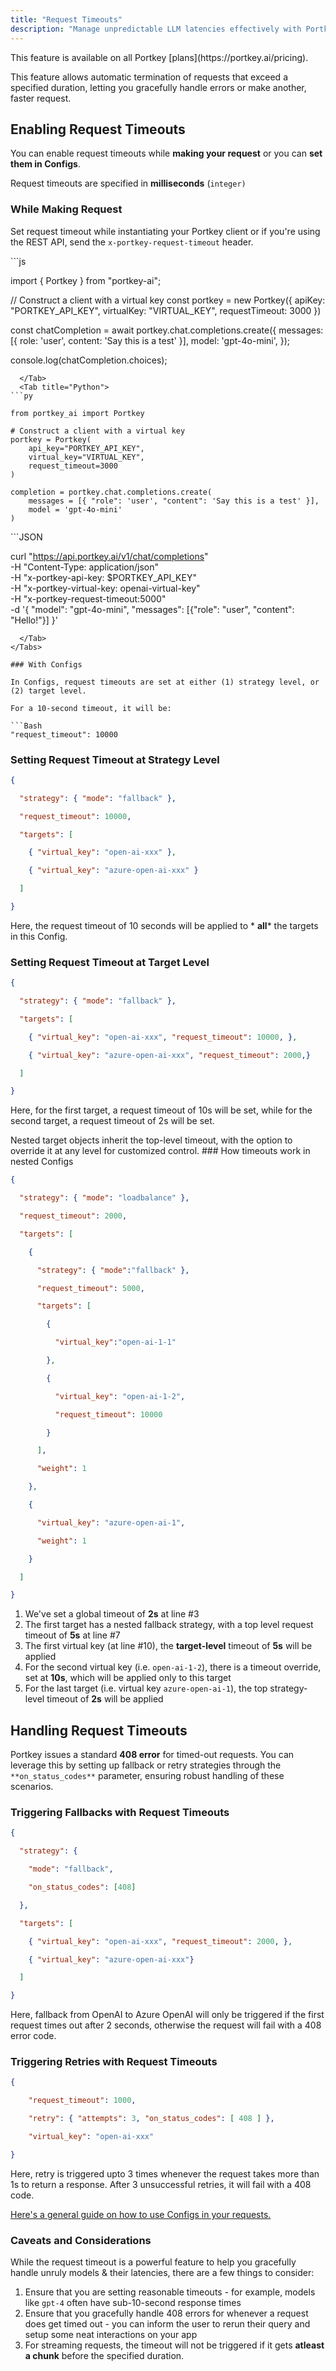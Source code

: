 ```yaml
---
title: "Request Timeouts"
description: "Manage unpredictable LLM latencies effectively with Portkey's **Request Timeouts**."
---
```


<Check>
  This feature is available on all Portkey [plans](https://portkey.ai/pricing).
</Check>

 This feature allows automatic termination of requests that exceed a specified duration, letting you gracefully handle errors or make another, faster request.

## Enabling Request Timeouts

You can enable request timeouts while **making your request** or you can **set them in Configs**.

Request timeouts are specified in **milliseconds** (`integer)`

### While Making Request

Set request timeout while instantiating your Portkey client or if you're using the REST API, send the `x-portkey-request-timeout` header.


<Tabs>
  <Tab title="NodeJS">
```js

import { Portkey } from "portkey-ai";

// Construct a client with a virtual key
const portkey = new Portkey({
    apiKey: "PORTKEY_API_KEY",
    virtualKey: "VIRTUAL_KEY",
    requestTimeout: 3000
})

const chatCompletion = await portkey.chat.completions.create({
    messages: [{ role: 'user', content: 'Say this is a test' }],
    model: 'gpt-4o-mini',
});

console.log(chatCompletion.choices);
```
  </Tab>
  <Tab title="Python">
```py

from portkey_ai import Portkey

# Construct a client with a virtual key
portkey = Portkey(
    api_key="PORTKEY_API_KEY",
    virtual_key="VIRTUAL_KEY",
    request_timeout=3000
)

completion = portkey.chat.completions.create(
    messages = [{ "role": 'user', "content": 'Say this is a test' }],
    model = 'gpt-4o-mini'
)
```
  </Tab>
<Tab title="REST API">
```JSON

curl "https://api.portkey.ai/v1/chat/completions" \
  -H "Content-Type: application/json" \
  -H "x-portkey-api-key: $PORTKEY_API_KEY" \
  -H "x-portkey-virtual-key: openai-virtual-key" \
  -H "x-portkey-request-timeout:5000" \
  -d '{
    "model": "gpt-4o-mini",
    "messages": [{"role": "user", "content": "Hello!"}]
  }'
```
  </Tab>
</Tabs>

### With Configs

In Configs, request timeouts are set at either (1) strategy level, or (2) target level.

For a 10-second timeout, it will be:

```Bash
"request_timeout": 10000
```

### Setting Request Timeout at Strategy Level


```JSON
{

  "strategy": { "mode": "fallback" },

  "request_timeout": 10000,

  "targets": [

    { "virtual_key": "open-ai-xxx" },

    { "virtual_key": "azure-open-ai-xxx" }

  ]

}
```

Here, the request timeout of 10 seconds will be applied to \* **all**\* the targets in this Config.

### Setting Request Timeout at Target Level

```JSON
{

  "strategy": { "mode": "fallback" },

  "targets": [

    { "virtual_key": "open-ai-xxx", "request_timeout": 10000, },

    { "virtual_key": "azure-open-ai-xxx", "request_timeout": 2000,}

  ]

}
```

Here, for the first target, a request timeout of 10s will be set, while for the second target, a request timeout of 2s will be set.

<Info>
Nested target objects inherit the top-level timeout, with the option to override it at any level for customized control.

</Info>
### How timeouts work in nested Configs


```JSON
{

  "strategy": { "mode": "loadbalance" },

  "request_timeout": 2000,

  "targets": [

    {

      "strategy": { "mode":"fallback" },

      "request_timeout": 5000,

      "targets": [

        {

          "virtual_key":"open-ai-1-1"

        },

        {

          "virtual_key": "open-ai-1-2",

          "request_timeout": 10000

        }

      ],

      "weight": 1

    },

    {

      "virtual_key": "azure-open-ai-1",

      "weight": 1

    }

  ]

}
```

1. We've set a global timeout of **2s** at line #3
2. The first target has a nested fallback strategy, with a top level request timeout of **5s** at line #7
3. The first virtual key (at line #10), the **target-level** timeout of **5s** will be applied
4. For the second virtual key (i.e. `open-ai-1-2`), there is a timeout override, set at **10s**, which will be applied only to this target
5. For the last target (i.e. virtual key `azure-open-ai-1`), the top strategy-level timeout of **2s** will be applied

## Handling Request Timeouts

Portkey issues a standard **408 error** for timed-out requests. You can leverage this by setting up fallback or retry strategies through the `**on_status_codes**` parameter, ensuring robust handling of these scenarios.

### Triggering Fallbacks with Request Timeouts

```JSON
{

  "strategy": {

    "mode": "fallback",

    "on_status_codes": [408]

  },

  "targets": [

    { "virtual_key": "open-ai-xxx", "request_timeout": 2000, },

    { "virtual_key": "azure-open-ai-xxx"}

  ]

}
```

Here, fallback from OpenAI to Azure OpenAI will only be triggered if the first request times out after 2 seconds, otherwise the request will fail with a 408 error code.

### Triggering Retries with Request Timeouts

```JSON
{

    "request_timeout": 1000,

    "retry": { "attempts": 3, "on_status_codes": [ 408 ] },

    "virtual_key": "open-ai-xxx"

}
```

Here, retry is triggered upto 3 times whenever the request takes more than 1s to return a response. After 3 unsuccessful retries, it will fail with a 408 code.

[Here's a general guide on how to use Configs in your requests.](/docs/product/ai-gateway/configs)

### Caveats and Considerations

While the request timeout is a powerful feature to help you gracefully handle unruly models & their latencies, there are a few things to consider:

1. Ensure that you are setting reasonable timeouts - for example, models like `gpt-4` often have sub-10-second response times
2. Ensure that you gracefully handle 408 errors for whenever a request does get timed out - you can inform the user to rerun their query and setup some neat interactions on your app
3. For streaming requests, the timeout will not be triggered if it gets **atleast a chunk** before the specified duration.
